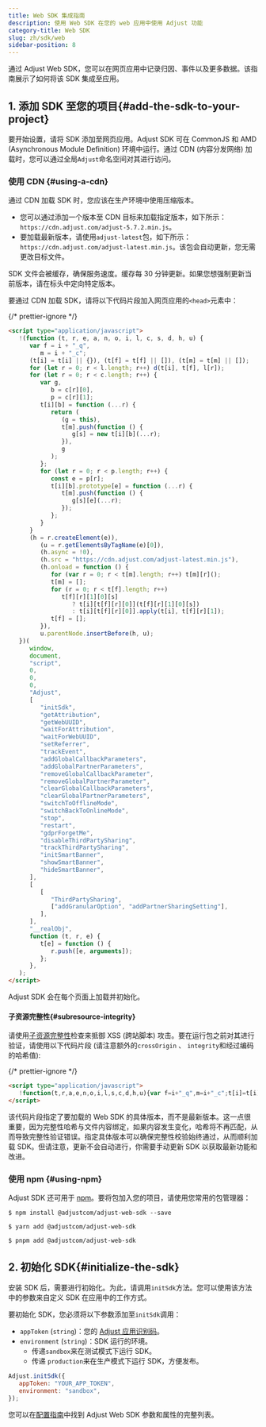 ```yaml
---
title: Web SDK 集成指南
description: 使用 Web SDK 在您的 web 应用中使用 Adjust 功能
category-title: Web SDK
slug: zh/sdk/web
sidebar-position: 8
---
```


通过 Adjust Web SDK，您可以在网页应用中记录归因、事件以及更多数据。该指南展示了如何将该 SDK 集成至应用。

## 1\. 添加 SDK 至您的项目\{\#add\-the\-sdk\-to\-your\-project\}

要开始设置，请将 SDK 添加至网页应用。Adjust SDK 可在 CommonJS 和 AMD \(Asynchronous Module Definition\) 环境中运行。通过 CDN \(内容分发网络\) 加载时，您可以通过全局`Adjust`命名空间对其进行访问。

### 使用 CDN {#using-a-cdn}

通过 CDN 加载 SDK 时，您应该在生产环境中使用压缩版本。

- 您可以通过添加一个版本至 CDN 目标来加载指定版本，如下所示：`https://cdn.adjust.com/adjust-5.7.2.min.js`。
- 要加载最新版本，请使用`adjust-latest`包，如下所示：`https://cdn.adjust.com/adjust-latest.min.js`。该包会自动更新，您无需更改目标文件。

<Callout type="tip">

SDK 文件会被缓存，确保服务速度。缓存每 30 分钟更新。如果您想强制更新当前版本，请在标头中定向特定版本。

</Callout>

要通过 CDN 加载 SDK，请将以下代码片段加入网页应用的`<head>`元素中：

\{/\* prettier\-ignore \*/\}

```html
<script type="application/javascript">
   !(function (t, r, e, a, n, o, i, l, c, s, d, h, u) {
      var f = i + "_q",
         m = i + "_c";
      (t[i] = t[i] || {}), (t[f] = t[f] || []), (t[m] = t[m] || []);
      for (let r = 0; r < l.length; r++) d(t[i], t[f], l[r]);
      for (let r = 0; r < c.length; r++) {
         var g,
            b = c[r][0],
            p = c[r][1];
         t[i][b] = function (...r) {
            return (
               (g = this),
               t[m].push(function () {
                  g[s] = new t[i][b](...r);
               }),
               g
            );
         };
         for (let r = 0; r < p.length; r++) {
            const e = p[r];
            t[i][b].prototype[e] = function (...r) {
               t[m].push(function () {
                  g[s][e](...r);
               });
            };
         }
      }
      (h = r.createElement(e)),
         (u = r.getElementsByTagName(e)[0]),
         (h.async = !0),
         (h.src = "https://cdn.adjust.com/adjust-latest.min.js"),
         (h.onload = function () {
            for (var r = 0; r < t[m].length; r++) t[m][r]();
            t[m] = [];
            for (r = 0; r < t[f].length; r++)
               t[f][r][1][0][s]
                  ? t[i][t[f][r][0]](t[f][r][1][0][s])
                  : t[i][t[f][r][0]].apply(t[i], t[f][r][1]);
            t[f] = [];
         }),
         u.parentNode.insertBefore(h, u);
   })(
      window,
      document,
      "script",
      0,
      0,
      0,
      "Adjust",
      [
         "initSdk",
         "getAttribution",
         "getWebUUID",
         "waitForAttribution",
         "waitForWebUUID",
         "setReferrer",
         "trackEvent",
         "addGlobalCallbackParameters",
         "addGlobalPartnerParameters",
         "removeGlobalCallbackParameter",
         "removeGlobalPartnerParameter",
         "clearGlobalCallbackParameters",
         "clearGlobalPartnerParameters",
         "switchToOfflineMode",
         "switchBackToOnlineMode",
         "stop",
         "restart",
         "gdprForgetMe",
         "disableThirdPartySharing",
         "trackThirdPartySharing",
         "initSmartBanner",
         "showSmartBanner",
         "hideSmartBanner",
      ],
      [
         [
            "ThirdPartySharing",
            ["addGranularOption", "addPartnerSharingSetting"],
         ],
      ],
      "__realObj",
      function (t, r, e) {
         t[e] = function () {
            r.push([e, arguments]);
         };
      },
   );
</script>
```

Adjust SDK 会在每个页面上加载并初始化。

#### 子资源完整性{#subresource-integrity}

请使用[子资源完整性](https://developer.mozilla.org/en-US/docs/Web/Security/Subresource_Integrity)检查来抵御 XSS \(跨站脚本\) 攻击。要在运行包之前对其进行验证，请使用以下代码片段 \(请注意额外的`crossOrigin` 、 `integrity`和经过编码的哈希值\):

\{/\* prettier\-ignore \*/\}

```html
<script type="application/javascript">
   !function(t,r,a,e,n,o,i,l,s,c,d,h,u){var f=i+"_q",m=i+"_c";t[i]=t[i]||{},t[f]=t[f]||[],t[m]=t[m]||[];for(let r=0;r<l.length;r++)d(t[i],t[f],l[r]);for(let r=0;r<s.length;r++){var g,b=s[r][0],p=s[r][1];t[i][b]=function(...r){return g=this,t[m].push((function(){g[c]=new t[i][b](...r)})),g};for(let r=0;r<p.length;r++){const a=p[r];t[i][b].prototype[a]=function(...r){t[m].push((function(){g[c][a](...r)}))}}}h=r.createElement(a),u=r.getElementsByTagName(a)[0],h.async=!0,h.src="https://cdn.adjust.com/adjust-5.7.2.min.js",o&&(h.crossOrigin="anonymous",h.integrity=o),h.onload=function(){for(var r=0;r<t[m].length;r++)t[m][r]();t[m]=[];for(r=0;r<t[f].length;r++)t[f][r][1][0][c]?t[i][t[f][r][0]](t[f][r][1][0][c]):t[i][t[f][r][0]].apply(t[i],t[f][r][1]);t[f]=[]},u.parentNode.insertBefore(h,u)}(window,document,"script",0,0,"sha384-3BJePftWPBpqzii4G4Z1wjO/OaXCIpqAZ/4hbIB8KGBvrmSwZQLUflAaqRa2poWO","Adjust",["initSdk","getAttribution","getWebUUID","waitForAttribution","waitForWebUUID","setReferrer","trackEvent","addGlobalCallbackParameters","addGlobalPartnerParameters","removeGlobalCallbackParameter","removeGlobalPartnerParameter","clearGlobalCallbackParameters","clearGlobalPartnerParameters","switchToOfflineMode","switchBackToOnlineMode","stop","restart","gdprForgetMe","disableThirdPartySharing","trackThirdPartySharing","initSmartBanner","showSmartBanner","hideSmartBanner"],[["ThirdPartySharing",["addGranularOption","addPartnerSharingSetting"]]],"__realObj",(function(t,r,a){t[a]=function(){r.push([a,arguments])}}));hirdPartySharing",["addGranularOption","addPartnerSharingSetting"]]],"__realObj",(function(t,r,e){t[e]=function(){r.push([e,arguments])}}));
</script>
```

<Callout type="note">

该代码片段指定了要加载的 Web SDK 的具体版本，而不是最新版本。这一点很重要，因为完整性哈希与文件内容绑定，如果内容发生变化，哈希将不再匹配，从而导致完整性验证错误。指定具体版本可以确保完整性校验始终通过，从而顺利加载 SDK。但请注意，更新不会自动进行，你需要手动更新 SDK 以获取最新功能和改进。

</Callout>

### 使用 npm {#using-npm}

Adjust SDK 还可用于 [npm](https://www.npmjs.com/package/@adjustcom/adjust-web-sdk)。要将包加入您的项目，请使用您常用的包管理器：

<Tabs>
<Tab title="NPM" sync="npm">

```console
$ npm install @adjustcom/adjust-web-sdk --save
```

</Tab>
<Tab title="yarn" sync="yarn">

```console
$ yarn add @adjustcom/adjust-web-sdk
```

</Tab>
<Tab title="pnpm" sync="pnpm">

```console
$ pnpm add @adjustcom/adjust-web-sdk
```

</Tab>
</Tabs>

## 2\. 初始化 SDK\{\#initialize\-the\-sdk\}

安装 SDK 后，需要进行初始化。为此，请调用`initSdk`方法。您可以使用该方法中的参数来自定义 SDK 在应用中的工作方式。

要初始化 SDK，您必须将以下参数添加至`initSdk`调用：

- `appToken` \(`string`\)：您的 [Adjust 应用识别码](https://help.adjust.com/zh/article/app-token-and-reporting-currency#view-your-app-details)。
- `environment` \(`string`\)：SDK 运行的环境。
   - 传递`sandbox`来在测试模式下运行 SDK。
   - 传递 `production`来在生产模式下运行 SDK，方便发布。

```js
Adjust.initSdk({
   appToken: "YOUR_APP_TOKEN",
   environment: "sandbox",
});
```

<Callout type="seealso">

您可以在[配置指南](/zh/sdk/web/configuration)中找到 Adjust Web SDK 参数和属性的完整列表。

</Callout>
